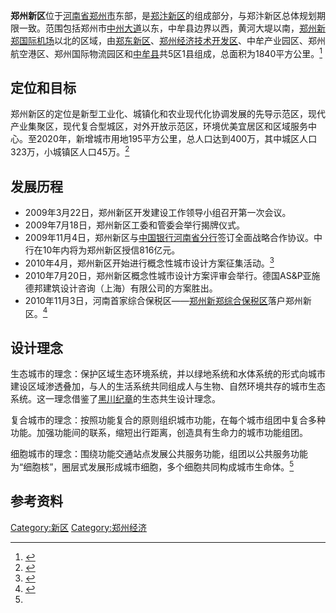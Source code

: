 {{Infobox New Area
|新区名称       =<big>郑州新区</big><br />Zhengzhou New Area
|城市图片       = 
|国家           = {{PRC}}
|地区           = [[中原经济区|中原经济区]]
|城市           = [[郑州市|郑州市]]
|简称           = 
|定位           = 
|设立           = 2009年
|城区布局       = 

|位置图片       = 
|毗邻           = 
|面积           =1840

|气候类型       =
|人口           = 
|人口密度       =

|行政级别       = 
|区委书记       = 暂无
|区长           = 
|政府所在地     = 
|政府网站       =[http://www.zzxq.gov.cn/ 郑州新区官网]

|国际空港       = [[新郑国际机场|新郑国际机场]]
|国铁枢纽       = [[郑州东站|郑州东站]]

|邮政编码       = 
|电话区号       = 0371
}}
'''郑州新区'''位于[[河南省|河南省]][[郑州市|郑州市]]东部，是[[郑汴新区|郑汴新区]]的组成部分，与郑汴新区总体规划期限一致。范围包括郑州市[[中州大道|中州大道]]以东，中牟县边界以西，黄河大堤以南，[[郑州新郑国际机场|郑州新郑国际机场]]以北的区域，由[[郑东新区|郑东新区]]、[[郑州经济技术开发区|郑州经济技术开发区]]、中牟产业园区、郑州航空港区、郑州国际物流园区和[[中牟县|中牟县]]共5区1县组成，总面积为1840平方公里。<ref name="zzxqmj">{{cite web|url=http://newpaper.dahe.cn/hnsb/html/2010-01/22/content_276821.htm|title=郑州新区城镇体系规划接受专家评审|publisher=大河报|date=2010年1月22日| language = zh-hans }}</ref>

==定位和目标==

郑州新区的定位是新型工业化、城镇化和农业现代化协调发展的先导示范区，现代产业集聚区，现代复合型城区，对外开放示范区，环境优美宜居区和区域服务中心。至2020年，新增城市用地195平方公里，总人口达到400万，其中城区人口323万，小城镇区人口45万。<ref>{{cite web|url=http://special.zynews.com/2011-03/10/content_813646_2.htm|title=郑州新区，中原大地俏模样|publisher=中原网|date=2011-03-10|language=zh-hans}}{{Dead link|date=2019年11月 |bot=InternetArchiveBot |fix-attempted=yes }}</ref>

==发展历程==
*2009年3月22日，郑州新区开发建设工作领导小组召开第一次会议。
*2009年7月18日，郑州新区工委和管委会举行揭牌仪式。
*2009年11月4日，郑州新区与[[中国银行|中国银行河南省分行]]签订全面战略合作协议。中行在10年内将为郑州新区授信816亿元。
*2010年4月，郑州新区开始进行概念性城市设计方案征集活动。<ref name="sjln">{{cite web|url=http://www.henanci.com/Pages/2010/07/21/20100721064258.shtml|title=郑州新区概念性城市设计方案评审会昨日召开|publisher=河南文化产业网|date=2010-07-21| language =zh-hans }}</ref>
*2010年7月20日，郑州新区概念性城市设计方案评审会举行。德国AS&P亚施德邦建筑设计咨询（上海）有限公司的方案胜出。
*2010年11月3日，河南首家综合保税区——[[郑州出口加工区|郑州新郑综合保税区]]落户郑州新区。<ref>{{cite web|url=http://www.people.com.cn/h/2011/0719/c25408-3074843105.html|title=郑州新区正在崛起的核心增长极|publisher=人民网|date=2011年7月19日|language=zh-hans|access-date=2011年10月15日|archive-url=https://web.archive.org/web/20110723001013/http://www.people.com.cn/h/2011/0719/c25408-3074843105.html|archive-date=2011年7月23日|dead-url=yes}}</ref>

==设计理念==
生态城市的理念：保护区域生态环境系统，并以绿地系统和水体系统的形式向城市建设区域渗透叠加，与人的生活系统共同组成人与生物、自然环境共存的城市生态系统。这一理念借鉴了[[黑川纪章|黑川纪章]]的生态共生设计理念。

复合城市的理念：按照功能复合的原则组织城市功能，在每个城市组团中复合多种功能。加强功能间的联系，缩短出行距离，创造具有生命力的城市功能组团。

细胞城市的理念：围绕功能交通站点发展公共服务功能，组团以公共服务功能为“细胞核”，圈层式发展形成城市细胞，多个细胞共同构成城市生命体。<ref name="sjln"/>

== 参考资料 ==
{{reflist}}

{{郑汴新区}}
{{中国新区}}

[[Category:新区|Category:新区]]
[[Category:郑州经济|Category:郑州经济]]